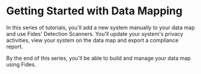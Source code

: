 
# Getting Started with Data Mapping

<TutorialKey duration="15" product="Fides" topic="Data Mapping" video="true" interactive="true"/>

In this series of tutorials, you'll add a new system manually to your data map and use Fides' Detection Scanners. You'll update your system's privacy activities, view your system on the data map and export a compliance report.

By the end of this series, you'll be able to build and manage your data map using Fides.

<KeyTutorialWrap>

  <TutorialFeat title="01 | Data Mapping Fundamentals" link="/tutorials/data-mapping-fundamentals"   description="Get an overview of the fundamental terms, requirements and concepts of Data Mapping." duration="4" video="true" interactive="true" />
  <TutorialFeat title="02 | Adding Systems Manually" link="/tutorials/data-mapping-adding-systems-manually"  description="Learn how to add and update systems on your data map manually in the Fides Control." duration="4" video="true" interactive="true" />
  <TutorialFeat title="03 | Automated System Detection" link="/tutorials/data-mapping-system-detection"  description="Run Fide's detection tools to scan your cloud, single sign-on providers and clusters for systems." duration="8" video="true" interactive="true" />
  <TutorialFeat title="04 | Data Use & Processing Activities" link="/tutorials/data-mapping-data-uses"   description="Add and update data uses and data processing activities on your systems for accurate reporting." duration="9" video="true" interactive="true" />
  <TutorialFeat title="05 | Data Map & Inventory Reporting" link="/tutorials/data-mapping-reports"   description="Explore the data map, filter your view and export reports to comply with global privacy regulations." duration="9" video="true" interactive="true" />
  <TutorialFeat title="06 | Glossary of Data Mapping" link="/tutorials/data-mapping-glossary"   description="A complete glossary of common Data Mapping and Fides specific terms."/>
</KeyTutorialWrap>



